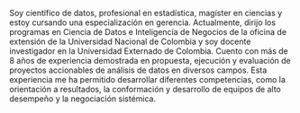Soy científico de datos, profesional en estadística, magíster en ciencias y estoy cursando una especialización en gerencia. Actualmente, dirijo los programas en Ciencia de Datos e Inteligencia de Negocios de la oficina de extensión de la Universidad Nacional de Colombia y soy docente investigador en la Universidad Externado de Colombia. Cuento con más de 8 años de experiencia demostrada en propuesta, ejecución y evaluación de proyectos accionables de análisis de datos en diversos campos. Esta experiencia me ha permitido desarrollar diferentes competencias, como la orientación a resultados, la conformación y desarrollo de equipos de alto desempeño y la negociación sistémica.
